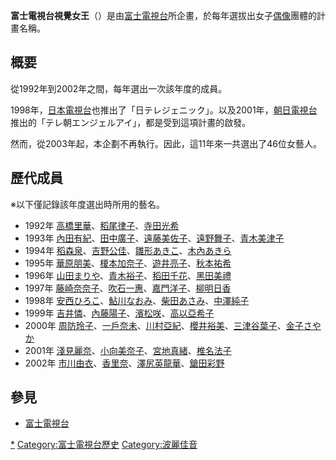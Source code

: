 '''富士電視台視覺女王'''（{{lang-ja|フジテレビビジュアルクイーン}}）是由[[富士電視台|富士電視台]]所企畫，於每年選拔出女子[[日本偶像|偶像]]團體的計畫名稱。

== 概要 ==
從1992年到2002年之間，每年選出一次該年度的成員。
<!--将来性があると思われる[[グラビアアイドル|グラビアアイドル]]を毎年数名程度選び出し、フジテレビのマスコットキャラクターとして各種イベントやテレビ番組への出演活動の他、[[富士產經集團|富士產經集團]]傘下の[[波麗佳音|波麗佳音]]などから[[イメージビデオ|イメージビデオ]]・DVD、[[トレーディングカード|トレーディングカード]]、[[寫真集|寫真集]]などといった関連グッズを製作・販売する企画を通して、収益事業に育てていこうというものであった。

[[內田有紀|內田有紀]]、[[稻森泉|稻森泉]]、[[華原朋美|華原朋美]]などが、之後ブレイクを果たしたことで若手登竜門という位置付けになった。特に2001年の宮地真緒は後に[[晨間小說連續劇|NHK連續劇小說]]「{{link-ja|まんてん|まんてん}}」（2002年）のヒロインに選ばれ、“ビジュアルクイーンから朝ドラヒロイン誕生”と話題になった。-->

1998年，[[日本電視台|日本電視台]]也推出了「日テレジェニック」。以及2001年，[[朝日電視台|朝日電視台]]推出的「テレ朝エンジェルアイ」，都是受到這項計畫的啟發。

然而，從2003年起，本企劃不再執行。因此，這11年來一共選出了46位女藝人。

== 歷代成員 ==
※以下僅記錄該年度選出時所用的藝名。

* 1992年 [[高橋里華|高橋里華]]、[[稻尾律子|稻尾律子]]、[[寺田光希|寺田光希]]
* 1993年 [[內田有紀|內田有紀]]、[[田中廣子|田中廣子]]、[[遠藤美佐子|遠藤美佐子]]、[[遠野舞子|遠野舞子]]、[[青木美津子|青木美津子]]
* 1994年 [[稻森泉|稻森泉]]、[[吉野公佳|吉野公佳]]、[[雛形明子|雛形あきこ]]、[[木內あきら|木內あきら]]
* 1995年 [[華原朋美|華原朋美]]、[[榎本加奈子|榎本加奈子]]、[[遊井亮子|遊井亮子]]、[[秋本祐希|秋本祐希]]
* 1996年 [[山田まりや|山田まりや]]、[[青木裕子_(藝人)|青木裕子]]、[[稻田千花|稻田千花]]、[[黑田美禮|黑田美禮]]
* 1997年 [[藤崎奈奈子|藤崎奈奈子]]、[[吹石一惠|吹石一惠]]、[[嘉門洋子|嘉門洋子]]、[[柳明日香|柳明日香]]
* 1998年 [[安西ひろこ|安西ひろこ]]、[[鮎河ナオミ|鮎川なおみ]]、[[柴田あさみ|柴田あさみ]]、[[中澤純子|中澤純子]]
* 1999年 [[吉井憐|吉井憐]]、[[內藤陽子|內藤陽子]]、[[濱松咲|濱松咲]]、[[高以亞希子|高以亞希子]]
* 2000年 [[すほうれいこ|周防玲子]]、[[一戶奈美|一戶奈未]]、[[川村亞紀|川村亞紀]]、[[櫻井裕美|櫻井裕美]]、[[三津谷葉子|三津谷葉子]]、[[金子さやか|金子さやか]]
* 2001年 [[淺見麗奈|淺見麗奈]]、[[小向美奈子|小向美奈子]]、[[宮地真緒|宮地真緒]]、[[椎名法子|椎名法子]]
* 2002年 [[市川由衣|市川由衣]]、[[香里奈|香里奈]]、[[澤尻英龍華|澤尻英龍華]]、[[立花彩野|鎗田彩野]]

== 參見 ==
*[[富士電視台|富士電視台]]
<!--*[[日テレジェニック|日テレジェニック]]-->
<!--*[[テレ朝エンジェルアイ|テレ朝エンジェルアイ]]-->
<!--*[[ミスマガジン|ミスマガジン]]（協力:[[東京放送ホールディングス|TBS]]）-->
<!--{{フジテレビジョン}}-->

<!--{{フジテレビビジュアルクイーン}}-->
{{DEFAULTSORT:FujiTelevision Presents Visual Queen of The Year}}
[[Category:富士電視台視覺女王|*]]
[[Category:富士電視台歷史|Category:富士電視台歷史]]
[[Category:波麗佳音|Category:波麗佳音]]